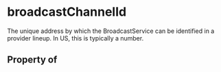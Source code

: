   

# broadcastChannelId

The unique address by which the BroadcastService can be identified in a provider lineup. In US, this is typically a number.

## Property of



